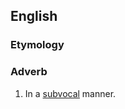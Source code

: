 ==English==

===Etymology===
{{suffix|en|subvocal|ly}}

===Adverb===
{{en-adv|-}}

# In a [[subvocal]] manner.